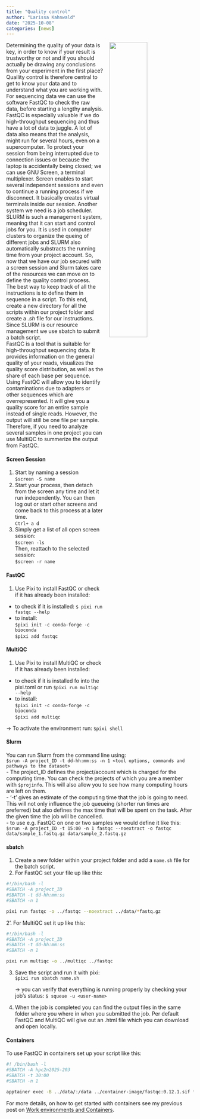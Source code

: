 ```yaml
---
title: "Quality control"
author: "Larissa Kahnwald"
date: "2025-10-08"
categories: [news]
---
```

![](DNA.jpg){style="float:right; width:45%; margin:0 0 1rem 1rem;"}  

Determining the quality of your data is key, in order to know if your result is trustworthy or not and if you should actually be drawing any conclusions from your experiment in the first place?  
Quaility control is therefore central to get to know your data and to understand what you are working with. For sequencing data we can use the software FastQC to check the raw data, before starting a lengthy analysis.  
FastQC is especially valuable if we do high-throughput sequencing and thus have a lot of data to juggle. A lot of data also means that the analysis, might run for several hours, even on a supercomputer. To protect your session from being interrupted due to connection issues or because the laptop is accidentally being closed; we can use GNU Screen, a terminal multiplexer. Screen enables to start several independent sessions and even to continue a running process if we disconnect. It basically creates virtual terminals inside our session. Another system we need is a job scheduler. SLURM is such a management system, meaning that it can start and control jobs for you. It is used in computer clusters to organize the queing of different jobs and SLURM also automatically substracts the running time from your project account. So, now that we have our job secured with a screen session and Slurm takes care of the resources we can move on to define the quality control process.  
The best way to keep track of all the instructions is to define them in sequence in a script. To this end, create a new directory for all the scripts within our project folder and create a *.sh* file for our instructions. Since SLURM is our resource management we use sbatch to submit a batch script.    
FastQC is a tool that is suitable for high-throughput sequencing data. It provides information on the general quality of your reads, visualizes the quality score distribution, as well as the share of each base per sequence. Using FastQC will allow you to identify contaminations due to adapters or other sequences which are overrepresented. It will give you a quality score for an entire sample instead of single reads. However, the output will still be one file per sample. Therefore, if you need to analyze several samples in one project you can use MultiQC to summerize the output from FastQC.

#### Screen Session
1. Start by naming a session  
`$screen -S name` 
2. Start your process, then detach from the screen any time and let it run independently. You can then log out or start other screens and come back to this process at a later time.  
`Ctrl+ a d`  
3. Simply get a list of all open screen session:  
`$screen -ls`  
Then, reattach to the selected session:  
`$screen -r name`   

#### FastQC
1. Use Pixi to install FastQC or check if it has already been installed:  
- to check if it is installed: `$ pixi run fastqc --help`
- to install:  
`$pixi init -c conda-forge -c bioconda`   
`$pixi add fastqc`     

#### MultiQC  
1. Use Pixi to install MultiQC or check if it has already been installed:  
- to check if it is installed fo into the pixi.toml or run `$pixi run multiqc --help`
- to install:  
`$pixi init -c conda-forge -c bioconda`   
`$pixi add multiqc`    

-> To activate the environment run: `$pixi shell`  

#### Slurm  
You can run Slurm from the command line using:  
`$srun -A project_ID -t dd-hh:mm:ss -n 1 <tool options, commands and pathways to the dataset>`  
 - The project_ID defines the project/account which is charged for the computing time. You can check the projects of which you are a member with `$projinfo`. This will also allow you to see how many computing hours are left on them.  
 - '-t' gives an estimate of the computing time that the job is going to need. This will not only influence the job queueing (shorter run times are preferred) but also defines the max time that will be spent on the task. After the given time the job will be cancelled.  
 - to use e.g. FastQC on one or two samples we would define it like this: `$srun -A project_ID -t 15:00 -n 1 fastqc --noextract -o fastqc data/sample_1.fastq.gz data/sample_2.fastq.gz `  

#### sbatch  
1. Create a new folder within your project folder and add a `name.sh` file for the batch script.
2. For FastQC set your file up like this:  
```bash
#!/bin/bash -l 
#SBATCH -A project_ID 
#SBATCH -t dd-hh:mm:ss
#SBATCH -n 1 

pixi run fastqc -o ../fastqc --noextract ../data/*fastq.gz
```
2'. For MultiQC set it up like this:  
```bash
#!/bin/bash -l
#SBATCH -A project_ID
#SBATCH -t dd-hh:mm:ss
#SBATCH -n 1

pixi run multiqc -o ../multiqc ../fastqc
```
3. Save the script and run it with pixi:   
`$pixi run sbatch name.sh`  
<p style="margin-left:2em;"> -> you can verify that everything is running properly by checking your job's status: `$ squeue -u <user-name>`   

4. When the job is completed you can find the output files in the same folder where you where in when you submitted the job. Per default FastQC and MultiQC will give out an .html file which you can download and open locally.   

#### Containers  
To use FastQC in containers set up your script like this:  
```bash
#! /bin/bash -l
#SBATCH -A hpc2n2025-203
#SBATCH -t 30:00
#SBATCH -n 1

apptainer exec -B ../data/:/data ../container-image/fastqc:0.12.1.sif fastqc -o ../fastqc-container --noextract ../data/*fastq.gz
```   
For more details, on how to get started with containers see my previous post on [Work environments and Containers](https://larissa-k-g.github.io/MedBioInfo-Blog/posts/pixi-environment-containers/).  